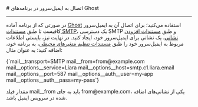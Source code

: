 

<Layout>
<Head>
<title>مستندات اتصال به ایمیل سرور در Ghost - لیارا</title>
</Head>
# اتصال به ایمیل‌سرور در برنامه‌های Ghost
<hr className="mb-2" />

در صورتی که از برنامه آماده <a href="/one-click-apps/ghost/quick-start" className="text-[#2196f3] ">Ghost</a> استفاده می‌کنید؛ برای اتصال آن به ایمیل‌سرور 
کافیست تا طبق <a href="../add-smtp-user" className="text-[#2196f3] ">مستندات SMTP</a>، یک دسترسی SMTP و طبق <a href="../add-account" className="text-[#2196f3] ">مستندات افزودن نشانی</a>، یک نشانی برای ایمیل‌سرور خود، ایجاد کنید.
در نهایت نیز، بایستی 
اطلاعات مربوط به ایمیل‌سرور خود را 
طبق <a href="/paas/details/envs" className="text-[#2196f3] ">مستندات تنظیم متغیرهای محیطی</a>، به برنامه خود، اضافه کنید؛ به عنوان مثال:

<div className="h-2" />
<div dir='ltr'>
    <Highlight className="bash">
        {`mail__transport=SMTP
mail__from=from@example.com
mail__options__service=Liara
mail__options__host=smtp.c1.liara.email
mail__options__port=587
mail__options__auth__user=my-app
mail__options__auth__pass=my-pass`}
    </Highlight>
</div>
<div className="h-2" />

<Alert variant='info'>
<p>
مقدار فیلد <Important>mail__from</Important> باید به جای <Important>from@example.com</Important>، یکی از نشانی‌های اضافه شده در سرویس ایمیل باشد.
</p>
</Alert>

</Layout>